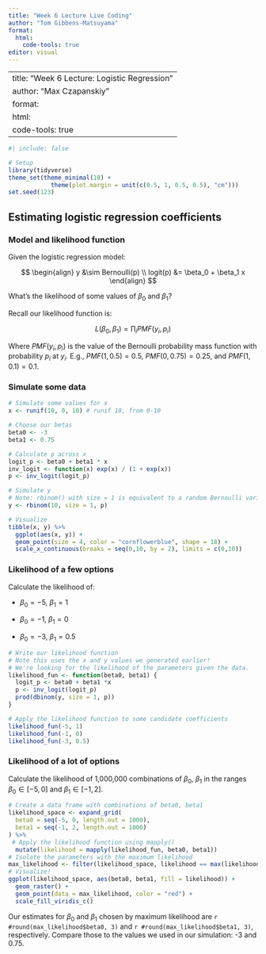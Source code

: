 ```yaml
---
title: "Week 6 Lecture Live Coding"
author: "Tom Gibbens-Matsuyama"
format:
  html: 
    code-tools: true
editor: visual
---
```


---
title: "Week 6 Lecture: Logistic Regression"
author: "Max Czapanskiy"
format:
  html:
    code-tools: true
---

```r
#| include: false

# Setup
library(tidyverse)
theme_set(theme_minimal(18) +
            theme(plot.margin = unit(c(0.5, 1, 0.5, 0.5), "cm")))
set.seed(123)

```

## Estimating logistic regression coefficients

### Model and likelihood function

Given the logistic regression model:

$$
\begin{align}
y &\sim Bernoulli(p) \\
logit(p) &= \beta_0 + \beta_1 x
\end{align}
$$

What's the likelihood of some values of $\beta_0$ and $\beta_1$?

Recall our likelihood function is:

$$
L(\beta_0, \beta_1) = \prod_i PMF(y_i, p_i)
$$

Where $PMF(y_i, p_i)$ is the value of the Bernoulli probability mass function with probability $p_i$ at $y_i$. E.g., $PMF(1, 0.5)=0.5$, $PMF(0, 0.75)=0.25$, and $PMF(1, 0.1)=0.1$.

### Simulate some data

```r
# Simulate some values for x
x <- runif(10, 0, 10) # runif 10, from 0-10

# Choose our betas
beta0 <- -3   
beta1 <- 0.75

# Calculate p across x 
logit_p <- beta0 + beta1 * x
inv_logit <- function(x) exp(x) / (1 + exp(x))
p <- inv_logit(logit_p)

# Simulate y
# Note: rbinom() with size = 1 is equivalent to a random Bernoulli variable
y <- rbinom(10, size = 1, p)

# Visualize
tibble(x, y) %>% 
  ggplot(aes(x, y)) +
  geom_point(size = 4, color = "cornflowerblue", shape = 18) +
  scale_x_continuous(breaks = seq(0,10, by = 2), limits = c(0,10))
```

### Likelihood of a few options

Calculate the likelihood of:

-   $\beta_0=-5$, $\beta_1 = 1$

-   $\beta_0=-1$, $\beta_1 = 0$

-   $\beta_0=-3$, $\beta_1 = 0.5$

```r
# Write our likelihood function 
# Note this uses the x and y values we generated earlier!
# We're looking for the likelihood of the parameters given the data.
likelihood_fun <- function(beta0, beta1) {
  logit_p <- beta0 + beta1 *x
  p <- inv_logit(logit_p)
  prod(dbinom(y, size = 1, p))
}

# Apply the likelihood function to some candidate coefficients
likelihood_fun(-5, 1)
likelihood_fun(-1, 0)
likelihood_fun(-3, 0.5)
```

### Likelihood of a lot of options

Calculate the likelihood of 1,000,000 combinations of $\beta_0$, $\beta_1$ in the ranges $\beta_0 \in [-5, 0]$ and $\beta_1 \in [-1, 2]$.

```r
# Create a data frame with combinations of beta0, beta1
likelihood_space <- expand_grid(
  beta0 = seq(-5, 0, length.out = 1000),
  beta1 = seq(-1, 2, length.out = 1000)
) %>% 
 # Apply the likelihood function using mapply()
  mutate(likelihood = mapply(likelihood_fun, beta0, beta1))
# Isolate the parameters with the maximum likelihood
max_likelihood <- filter(likelihood_space, likelihood == max(likelihood))
# Visualize!
ggplot(likelihood_space, aes(beta0, beta1, fill = likelihood)) +
  geom_raster() +
  geom_point(data = max_likelihood, color = "red") +
  scale_fill_viridis_c()
```

Our estimates for $\beta_0$ and $\beta_1$ chosen by maximum likelihood are `r #round(max_likelihood$beta0, 3)` and `r #round(max_likelihood$beta1, 3)`, respectively. Compare those to the values we used in our simulation: -3 and 0.75.
